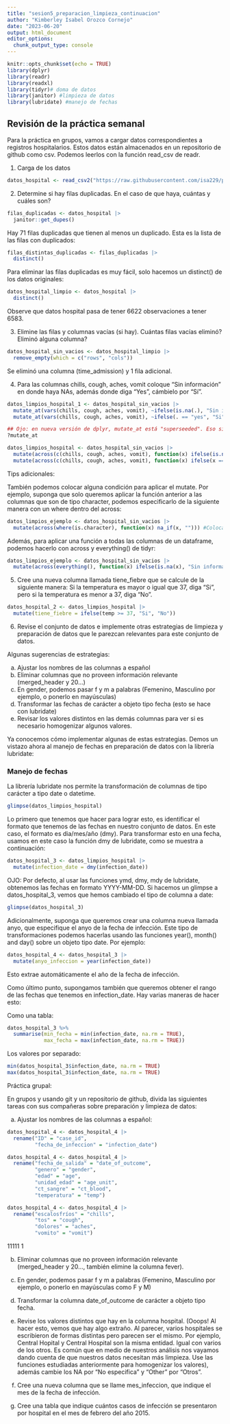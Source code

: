 ```yaml
---
title: "sesion5_preparacion_limpieza_continuacion"
author: "Kimberley Isabel Orozco Cornejo"
date: "2023-06-20"
output: html_document
editor_options: 
  chunk_output_type: console
---
```


```r
knitr::opts_chunk$set(echo = TRUE)
library(dplyr)
library(readr)
library(readxl)
library(tidyr)# doma de datos
library(janitor) #limpieza de datos
library(lubridate) #manejo de fechas
```

## Revisión de la práctica semanal

Para la práctica en grupos, vamos a cargar datos correspondientes a registros hospitalarios.
Estos datos están almacenados en un repositorio de github como csv. Podemos leerlos
con la función read_csv de readr.

1. Carga de los datos

```r
datos_hospital <- read_csv2("https://raw.githubusercontent.com/isa229/programacion_analisis_datos_ii/main/registros_hospitales2.csv")
```

2. Determine si hay filas duplicadas. En el caso de que haya, cuántas y cuáles son?

```r
filas_duplicadas <- datos_hospital |> 
  janitor::get_dupes()
```

Hay 71 filas duplicadas que tienen al menos un duplicado. Esta es la lista de las 
filas con duplicados:

```r
filas_distintas_duplicadas <- filas_duplicadas |> 
  distinct()
```

Para eliminar las filas duplicadas es muy fácil, solo hacemos un distinct() de los
datos originales:

```r
datos_hospital_limpio <- datos_hospital |> 
  distinct()
```

Observe que datos hospital pasa de tener 6622 observaciones a tener 6583.

3. Elimine las filas y columnas vacías (si hay). Cuántas filas vacías eliminó? Eliminó 
alguna columna?

```r
datos_hospital_sin_vacios <- datos_hospital_limpio |> 
  remove_empty(which = c("rows", "cols"))
```

Se eliminó una columna (time_admission) y 1 fila adicional.

4. Para las columnas chills, cough, aches, vomit coloque "Sin información"
en donde haya NAs, además donde diga "Yes", cámbielo por "Sí".

```r
datos_limpios_hospital_1 <- datos_hospital_sin_vacios |> 
  mutate_at(vars(chills, cough, aches, vomit), ~ifelse(is.na(.), "Sin información", .)) |> 
  mutate_at(vars(chills, cough, aches, vomit), ~ifelse(. == "yes", "Si", .))

## Ojo: en nueva versión de dplyr, mutate_at está "superseeded". Eso significa que se puede usar, pero se recomienda el uso de otra función
?mutate_at

datos_limpios_hospital <- datos_hospital_sin_vacios |> 
  mutate(across(c(chills, cough, aches, vomit), function(x) ifelse(is.na(x), "Sin información", x))) |>  
  mutate(across(c(chills, cough, aches, vomit), function(x) ifelse(x == "yes", "Si", x)))

```

Tips adicionales: 

También podemos colocar alguna condición para aplicar el mutate. Por ejemplo, 
suponga que solo queremos aplicar la función anterior a las columnas que son de
tipo character, podemos especificarlo de la siguiente manera con un where dentro
del across:

```r
datos_limpios_ejemplo <- datos_hospital_sin_vacios |> 
  mutate(across(where(is.character), function(x) na_if(x, ""))) #Coloca NA si encuentra "" en alguna observación para todas las columnas de tipo caracter
```

Además, para aplicar una función a todas las columnas de un dataframe, podemos
hacerlo con across y everything() de tidyr:

```r
datos_limpios_ejemplo <- datos_hospital_sin_vacios |> 
  mutate(across(everything(), function(x) ifelse(is.na(x), "Sin información", x))) # Coloca Sin Información si encuentra alguna observación es NA para todas las columnas
```

5. Cree una nueva columna llamada tiene_fiebre que se calcule de la siguiente manera:
Si la temperatura es mayor o igual que 37, diga "Si", pero si la temperatura es menor a 37, diga "No".

```r
datos_hospital_2 <- datos_limpios_hospital |> 
  mutate(tiene_fiebre = ifelse(temp >= 37, "Si", "No"))
```

6. Revise el conjunto de datos e implemente otras estrategias de limpieza y preparación
de datos que le parezcan relevantes para este conjunto de datos.

Algunas sugerencias de estrategias:

a. Ajustar los nombres de las columnas a español
b. Eliminar columnas que no proveen información relevante (merged_header y 20...)
c. En gender, podemos pasar f y m a palabras (Femenino, Masculino por ejemplo, o ponerlo
en mayúsculas)
d. Transformar las fechas de carácter a objeto tipo fecha (esto se hace con lubridate)
e. Revisar los valores distintos en las demás columnas para ver si es necesario 
homogenizar algunos valores.

Ya conocemos cómo implementar algunas de estas estrategias. Demos un vistazo ahora
al manejo de fechas en preparación de datos con la librería lubridate:

### Manejo de fechas

La librería lubridate nos permite la transformación de columnas de tipo carácter 
a tipo date o datetime. 

```r
glimpse(datos_limpios_hospital)
```

Lo primero que tenemos que hacer para lograr esto, es identificar el formato 
que tenemos de las fechas en nuestro conjunto de datos. En este caso, el formato
es dia/mes/año (dmy). Para transformar esto en una fecha, usamos en este caso 
la función dmy de lubridate, como se muestra a continuación:

```r
datos_hospital_3 <- datos_limpios_hospital |> 
  mutate(infection_date = dmy(infection_date))
```

OJO: Por defecto, al usar las funciones ymd, dmy, mdy de lubridate, obtenemos las
fechas en formato YYYY-MM-DD. Si hacemos un glimpse a datos_hospital_3, vemos que
hemos cambiado el tipo de columna a date:

```r
glimpse(datos_hospital_3)
```

Adicionalmente, suponga que queremos crear una columna nueva llamada anyo, que 
especifique el anyo de la fecha de infección. Este tipo de transformaciones
podemos hacerlas usando las funciones year(), month() and day() sobre un objeto
tipo date. Por ejemplo:

```r
datos_hospital_4 <- datos_hospital_3 |> 
  mutate(anyo_infeccion = year(infection_date))
```

Esto extrae automáticamente el año de la fecha de infección.

Como último punto, supongamos también que queremos obtener el rango de las fechas 
que tenemos en infection_date. Hay varias maneras de hacer esto:

Como una tabla:
```r
datos_hospital_3 %>%
  summarise(min_fecha = min(infection_date, na.rm = TRUE),
            max_fecha = max(infection_date, na.rm = TRUE))
```

Los valores por separado:
```r
min(datos_hospital_3$infection_date, na.rm = TRUE)
max(datos_hospital_3$infection_date, na.rm = TRUE)
```

Práctica grupal:

En grupos y usando git y un repositorio de github, divida las siguientes tareas
con sus compañeras sobre preparación y limpieza de datos:

a. Ajustar los nombres de las columnas a español:

```r
datos_hospital_4 <- datos_hospital_4 |>
  rename("ID" = "case_id",
         "fecha_de_infeccion" = "infection_date")
```



```r
datos_hospital_4 <- datos_hospital_4 |>
  rename("fecha_de_salida" = "date_of_outcome",
         "genero" = "gender",
         "edad" = "age",
         "unidad_edad" = "age_unit",
         "ct_sangre" = "ct_blood",
         "temperatura" = "temp")
```

```r
datos_hospital_4 <- datos_hospital_4 |>
  rename("escalosfríos" = "chills",
         "tos" = "cough",
         "dolores" = "aches",
         "vomito" = "vomit")
```
11111
1

b. Eliminar columnas que no proveen información relevante (merged_header y 20..., también
elimine la columna fever).

c. En gender, podemos pasar f y m a palabras (Femenino, Masculino por ejemplo, o ponerlo
en mayúsculas como F y M)

d. Transformar la columna date_of_outcome de carácter a objeto tipo fecha.

e. Revise los valores distintos que hay en la columna hospital. (Ooops! Al hacer esto,
vemos que hay algo extraño. Al parecer, varios hospitales se escribieron de formas 
distintas pero parecen ser el mismo. Por ejemplo, Central Hopital y Central Hospital 
son la misma entidad. Igual con varios de los otros. Es común que en medio de 
nuestros análisis nos vayamos dando cuenta de que nuestros datos necesitan más 
limpieza. Use las funciones estudiadas anteriormente para homogenizar los valores),
además cambie los NA por "No especifica" y "Other" por "Otros".

f. Cree una nueva columna que se llame mes_infeccion, que indique el mes de la fecha
de infección.

g. Cree una tabla que indique cuántos casos de infección se presentaron por hospital
en el mes de febrero del año 2015.